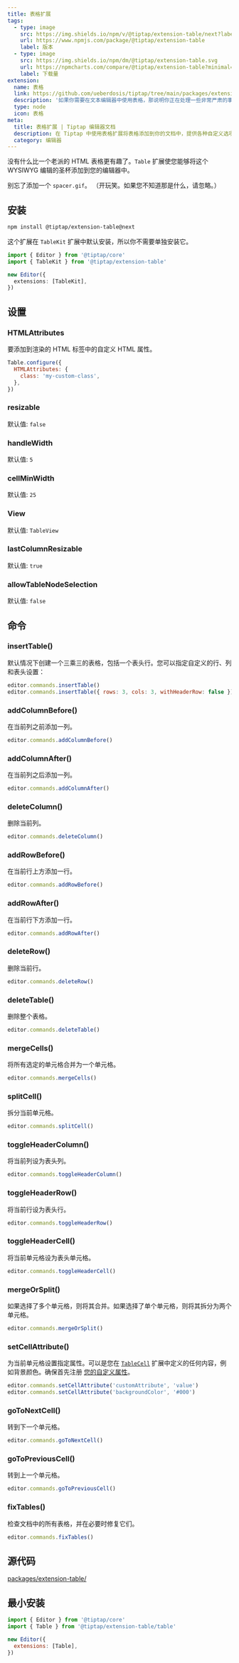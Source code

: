 ```yaml
---
title: 表格扩展
tags:
  - type: image
    src: https://img.shields.io/npm/v/@tiptap/extension-table/next?label=version
    url: https://www.npmjs.com/package/@tiptap/extension-table
    label: 版本
  - type: image
    src: https://img.shields.io/npm/dm/@tiptap/extension-table.svg
    url: https://npmcharts.com/compare/@tiptap/extension-table?minimal=true
    label: 下载量
extension:
  name: 表格
  link: https://github.com/ueberdosis/tiptap/tree/main/packages/extension-table
  description: '如果你需要在文本编辑器中使用表格，那说明你正在处理一些非常严肃的事情。'
  type: node
  icon: 表格
meta:
  title: 表格扩展 | Tiptap 编辑器文档
  description: 在 Tiptap 中使用表格扩展将表格添加到你的文档中，提供各种自定义选项。请在我们的文档中了解更多信息！
  category: 编辑器
---
```



没有什么比一个老派的 HTML 表格更有趣了。`Table` 扩展使您能够将这个 WYSIWYG 编辑的圣杯添加到您的编辑器中。

别忘了添加一个 `spacer.gif`。 （开玩笑。如果您不知道那是什么，请忽略。）

<CodeDemo path="/Nodes/Table" />

## 安装

```bash
npm install @tiptap/extension-table@next
```

这个扩展在 `TableKit` 扩展中默认安装，所以你不需要单独安装它。

```ts
import { Editor } from '@tiptap/core'
import { TableKit } from '@tiptap/extension-table'

new Editor({
  extensions: [TableKit],
})
```

## 设置

### HTMLAttributes

要添加到渲染的 HTML 标签中的自定义 HTML 属性。

```js
Table.configure({
  HTMLAttributes: {
    class: 'my-custom-class',
  },
})
```

### resizable

默认值: `false`

### handleWidth

默认值: `5`

### cellMinWidth

默认值: `25`

### View

默认值: `TableView`

### lastColumnResizable

默认值: `true`

### allowTableNodeSelection

默认值: `false`

## 命令

### insertTable()

默认情况下创建一个三乘三的表格，包括一个表头行。您可以指定自定义的行、列和表头设置：

```js
editor.commands.insertTable()
editor.commands.insertTable({ rows: 3, cols: 3, withHeaderRow: false })
```

### addColumnBefore()

在当前列之前添加一列。

```js
editor.commands.addColumnBefore()
```

### addColumnAfter()

在当前列之后添加一列。

```js
editor.commands.addColumnAfter()
```

### deleteColumn()

删除当前列。

```js
editor.commands.deleteColumn()
```

### addRowBefore()

在当前行上方添加一行。

```js
editor.commands.addRowBefore()
```

### addRowAfter()

在当前行下方添加一行。

```js
editor.commands.addRowAfter()
```

### deleteRow()

删除当前行。

```js
editor.commands.deleteRow()
```

### deleteTable()

删除整个表格。

```js
editor.commands.deleteTable()
```

### mergeCells()

将所有选定的单元格合并为一个单元格。

```js
editor.commands.mergeCells()
```

### splitCell()

拆分当前单元格。

```js
editor.commands.splitCell()
```

### toggleHeaderColumn()

将当前列设为表头列。

```js
editor.commands.toggleHeaderColumn()
```

### toggleHeaderRow()

将当前行设为表头行。

```js
editor.commands.toggleHeaderRow()
```

### toggleHeaderCell()

将当前单元格设为表头单元格。

```js
editor.commands.toggleHeaderCell()
```

### mergeOrSplit()

如果选择了多个单元格，则将其合并。如果选择了单个单元格，则将其拆分为两个单元格。

```js
editor.commands.mergeOrSplit()
```

### setCellAttribute()

为当前单元格设置指定属性。可以是您在 [`TableCell`](/editor/extensions/nodes/table-cell) 扩展中定义的任何内容，例如背景颜色。确保首先注册 [您的自定义属性](/editor/extensions/custom-extensions/extend-existing#attributes)。

```js
editor.commands.setCellAttribute('customAttribute', 'value')
editor.commands.setCellAttribute('backgroundColor', '#000')
```

### goToNextCell()

转到下一个单元格。

```js
editor.commands.goToNextCell()
```

### goToPreviousCell()

转到上一个单元格。

```js
editor.commands.goToPreviousCell()
```

### fixTables()

检查文档中的所有表格，并在必要时修复它们。

```js
editor.commands.fixTables()
```

## 源代码

[packages/extension-table/](https://github.com/ueberdosis/tiptap/blob/main/packages/extension-table/)

## 最小安装

```js
import { Editor } from '@tiptap/core'
import { Table } from '@tiptap/extension-table/table'

new Editor({
  extensions: [Table],
})
```